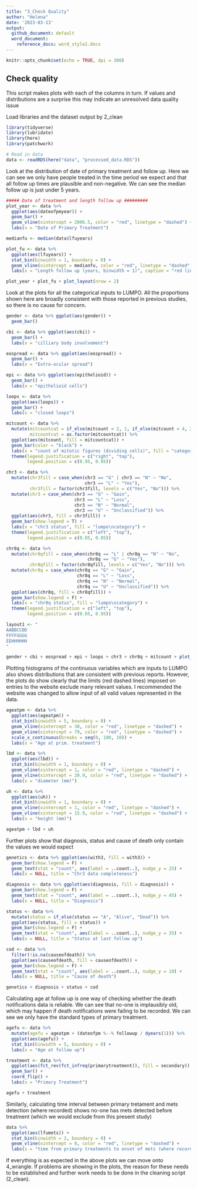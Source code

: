 ```yaml
---
title: "3_Check Quality"
author: "Helena"
date: '2023-03-13'
output:
  github_document: default
  word_document:
    reference_docx: word_style2.docx
---
```


```r
knitr::opts_chunk$set(echo = TRUE, dpi = 300)
```

## Check quality

This script makes plots with each of the columns in turn. If values and distributions are a surprise this may indicate an unresolved data quality issue

Load libraries and the dataset output by 2_clean

```r
library(tidyverse)
library(lubridate)
library(here)
library(patchwork)

# Read in data
data <- readRDS(here("data", "processed_data.RDS"))
```

Look at the distribution of date of primary treatment and follow up. Here we can see we only have people treated in the time period we expect and that all follow up times are plausible and non-negative. We can see the median follow up is just under 5 years.

```r
##### Date of treatment and length follow up #########
plot_year <- data %>%
  ggplot(aes(dateofpmyear)) +
  geom_bar() +
  geom_vline(xintercept = 2006.5, color = "red", linetype = "dashed") +
  labs(x = "Date of Primary Treatment")

medianfu <- median(data$lfuyears)

plot_fu <- data %>%
  ggplot(aes(lfuyears)) +
  stat_bin(binwidth = 1, boundary = 0) +
  geom_vline(xintercept = medianfu, color = "red", linetype = "dashed", show.legend = T) +
  labs(x = "Length follow up (years, binwidth = 1)", caption = "red line = median")

plot_year + plot_fu + plot_layout(nrow = 2)
```

Look at the plots for all the categorical inputs to LUMPO. All the proportions shown here are broadly consistent with those reported in previous studies, so there is no cause for concern.

```r
gender <- data %>% ggplot(aes(gender)) +
  geom_bar()

cbi <- data %>% ggplot(aes(cbi)) +
  geom_bar() +
  labs(x = "cilliary body involvement")

eospread <- data %>% ggplot(aes(eospread)) +
  geom_bar() +
  labs(x = "Extra-ocular spread")

epi <- data %>% ggplot(aes(epithelioid)) +
  geom_bar() +
  labs(x = "epithelioid cells")

loops <- data %>%
  ggplot(aes(loops)) +
  geom_bar() +
  labs(x = "closed loops")

mitcount <- data %>%
  mutate(mitcountcat = if_else(mitcount < 2, 1, if_else(mitcount < 4, 2, if_else(mitcount < 8, 3, 4))),
         mitcountcat = as.factor(mitcountcat)) %>%
  ggplot(aes(mitcount, fill = mitcountcat)) +
  geom_bar(color = "black") +
  labs(x = "count of mitotic figures (dividing cells)", fill = "category") +
  theme(legend.justification = c("right", "top"),
        legend.position = c(0.95, 0.95))

chr3 <- data %>%
  mutate(chr3fill = case_when(chr3 == "G" | chr3 == "N" ~ "No",
                              chr3 == "L" ~ "Yes"),
         chr3fill = factor(chr3fill, levels = c("Yes", "No"))) %>%
  mutate(chr3 = case_when(chr3 == "G" ~ "Gain",
                          chr3 == "L" ~ "Loss",
                          chr3 == "N" ~ "Normal",
                          chr3 == "U" ~ "Unclassified")) %>%
  ggplot(aes(chr3, fill = chr3fill)) +
  geom_bar(show.legend = T) +
  labs(x = "chr3 status", fill = "lumpo\ncategory") +
  theme(legend.justification = c("left", "top"),
        legend.position = c(0.05, 0.95))

chr8q <- data %>%
  mutate(chr8qfill = case_when(chr8q == "L" | chr8q == "N" ~ "No",
                               chr8q == "G" ~ "Yes"),
         chr8qfill = factor(chr8qfill, levels = c("Yes", "No"))) %>%
  mutate(chr8q = case_when(chr8q == "G" ~ "Gain",
                           chr8q == "L" ~ "Loss",
                           chr8q == "N" ~ "Normal",
                           chr8q == "U" ~ "Unclassified")) %>%
  ggplot(aes(chr8q, fill = chr8qfill)) +
  geom_bar(show.legend = F) +
  labs(x = "chr8q status", fill = "lumpo\ncategory") +
  theme(legend.justification = c("left", "top"),
        legend.position = c(0.05, 0.95))

layout1 <- "
AABBCCDD
FFFFGGGG
EEHHHHHH
"

gender + cbi + eospread + epi + loops + chr3 + chr8q + mitcount + plot_layout(design = layout1)
```

Plotting histograms of the continuous variables which are inputs to LUMPO also shows distributions that are consistent with previous reports. However, the plots do show clearly that the limits (red dashed lines) imposed on entries to the website exclude many relevant values. I recommended the website was changed to allow input of all valid values represented in the data.

```r
ageatpm <- data %>%
  ggplot(aes(ageatpm)) +
  stat_bin(binwidth = 5, boundary = 0) +
  geom_vline(xintercept = 30, color = "red", linetype = "dashed") +
  geom_vline(xintercept = 79, color = "red", linetype = "dashed") +
  scale_x_continuous(breaks = seq(0, 100, 10)) +
  labs(x = "Age at prim. treatment")

lbd <- data %>%
  ggplot(aes(lbd)) +
  stat_bin(binwidth = 1, boundary = 0) +
  geom_vline(xintercept = 1, color = "red", linetype = "dashed") +
  geom_vline(xintercept = 20.9, color = "red", linetype = "dashed") +
  labs(x = "diameter (mm)")

uh <- data %>%
  ggplot(aes(uh)) +
  stat_bin(binwidth = 1, boundary = 0) +
  geom_vline(xintercept = 1, color = "red", linetype = "dashed") +
  geom_vline(xintercept = 15.9, color = "red", linetype = "dashed") +
  labs(x = "height (mm)")

ageatpm + lbd + uh
```

Further plots show that diagnosis, status and cause of death only contain the values we would expect

```r
genetics <- data %>% ggplot(aes(with3, fill = with3)) +
  geom_bar(show.legend = F) +
  geom_text(stat = "count", aes(label = ..count..), nudge_y = 25) +
  labs(x = NULL, title = "Chr3 data completeness")

diagnosis <- data %>% ggplot(aes(diagnosis, fill = diagnosis)) +
  geom_bar(show.legend = F) +
  geom_text(stat = "count", aes(label = ..count..), nudge_y = 45) +
  labs(x = NULL, title = "Diagnosis")

status <- data %>%
  mutate(status = if_else(status == "A", "Alive", "Dead")) %>%
  ggplot(aes(status, fill = status)) +
  geom_bar(show.legend = F) +
  geom_text(stat = "count", aes(label = ..count..), nudge_y = 35) +
  labs(x = NULL, title = "Status at last follow up")

cod <- data %>%
  filter(!is.na(causeofdeath)) %>%
  ggplot(aes(causeofdeath, fill = causeofdeath)) +
  geom_bar(show.legend = F) +
  geom_text(stat = "count", aes(label = ..count..), nudge_y = 10) +
  labs(x = NULL, title = "Cause of death")

genetics + diagnosis + status + cod
```

Calculating age at follow up is one way of checking whether the death notifications data is reliable. We can see that no-one is implausibly old, which may happen if death notifications were failing to be recorded. We can see we only have the standard types of primary treatment.

```r
agefu <- data %>%
  mutate(agefu = ageatpm + (dateofpm %--% followup / dyears(1))) %>%
  ggplot(aes(agefu)) +
  stat_bin(binwidth = 5, boundary = 0) +
  labs(x = "Age at follow up")

treatment <- data %>%
  ggplot(aes(fct_rev(fct_infreq(primarytreatment)), fill = secondary)) +
  geom_bar() +
  coord_flip() +
  labs(x = "Primary Treatment")

agefu + treatment
```

Similarly, calculating time interval between primary tretament and mets detection (where recorded) shows no-one has mets detected before treatment (which we would exclude from this present study)

```r
data %>%
  ggplot(aes(lfumets)) +
  stat_bin(binwidth = 2, boundary = 0) +
  geom_vline(xintercept = 0, color = "red", linetype = "dashed") +
  labs(x = "time from primary treatments to onset of mets (where recorded, years)")
```

If everything is as expected in the above plots we can move onto 4_wrangle. If problems are showing in the plots, the reason for these needs to be established and further work needs to be done in the cleaning script (2_clean).

